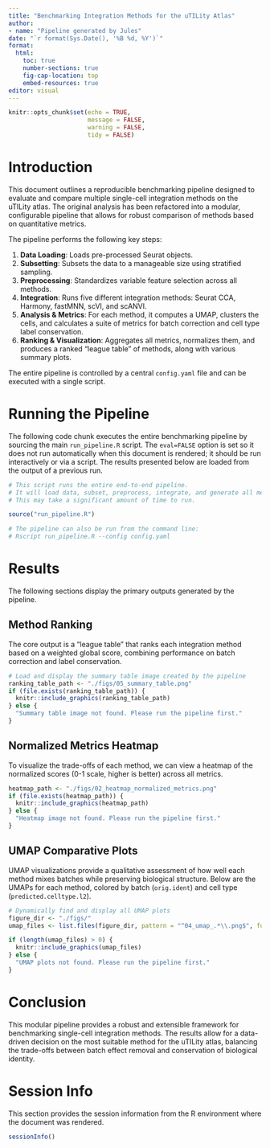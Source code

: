 ```yaml
---
title: "Benchmarking Integration Methods for the uTILity Atlas"
author: 
- name: "Pipeline generated by Jules"
date: "`r format(Sys.Date(), '%B %d, %Y')`"
format:
  html:
    toc: true
    number-sections: true
    fig-cap-location: top
    embed-resources: true
editor: visual
---
```


```r
knitr::opts_chunk$set(echo = TRUE, 
                      message = FALSE, 
                      warning = FALSE,
                      tidy = FALSE)
```

# Introduction

This document outlines a reproducible benchmarking pipeline designed to evaluate and compare multiple single-cell integration methods on the uTILity atlas. The original analysis has been refactored into a modular, configurable pipeline that allows for robust comparison of methods based on quantitative metrics.

The pipeline performs the following key steps:

1.  **Data Loading**: Loads pre-processed Seurat objects.
2.  **Subsetting**: Subsets the data to a manageable size using stratified sampling.
3.  **Preprocessing**: Standardizes variable feature selection across all methods.
4.  **Integration**: Runs five different integration methods: Seurat CCA, Harmony, fastMNN, scVI, and scANVI.
5.  **Analysis & Metrics**: For each method, it computes a UMAP, clusters the cells, and calculates a suite of metrics for batch correction and cell type label conservation.
6.  **Ranking & Visualization**: Aggregates all metrics, normalizes them, and produces a ranked "league table" of methods, along with various summary plots.

The entire pipeline is controlled by a central `config.yaml` file and can be executed with a single script.

# Running the Pipeline

The following code chunk executes the entire benchmarking pipeline by sourcing the main `run_pipeline.R` script. The `eval=FALSE` option is set so it does not run automatically when this document is rendered; it should be run interactively or via a script. The results presented below are loaded from the output of a previous run.

```r
# This script runs the entire end-to-end pipeline.
# It will load data, subset, preprocess, integrate, and generate all metrics/plots.
# This may take a significant amount of time to run.

source("run_pipeline.R")

# The pipeline can also be run from the command line:
# Rscript run_pipeline.R --config config.yaml
```

# Results

The following sections display the primary outputs generated by the pipeline.

## Method Ranking

The core output is a "league table" that ranks each integration method based on a weighted global score, combining performance on batch correction and label conservation.

```r
# Load and display the summary table image created by the pipeline
ranking_table_path <- "./figs/05_summary_table.png"
if (file.exists(ranking_table_path)) {
  knitr::include_graphics(ranking_table_path)
} else {
  "Summary table image not found. Please run the pipeline first."
}
```

## Normalized Metrics Heatmap

To visualize the trade-offs of each method, we can view a heatmap of the normalized scores (0-1 scale, higher is better) across all metrics.

```r
heatmap_path <- "./figs/02_heatmap_normalized_metrics.png"
if (file.exists(heatmap_path)) {
  knitr::include_graphics(heatmap_path)
} else {
  "Heatmap image not found. Please run the pipeline first."
}
```

## UMAP Comparative Plots

UMAP visualizations provide a qualitative assessment of how well each method mixes batches while preserving biological structure. Below are the UMAPs for each method, colored by batch (`orig.ident`) and cell type (`predicted.celltype.l2`).

```r
# Dynamically find and display all UMAP plots
figure_dir <- "./figs/"
umap_files <- list.files(figure_dir, pattern = "^04_umap_.*\\.png$", full.names = TRUE)

if (length(umap_files) > 0) {
  knitr::include_graphics(umap_files)
} else {
  "UMAP plots not found. Please run the pipeline first."
}
```

# Conclusion

This modular pipeline provides a robust and extensible framework for benchmarking single-cell integration methods. The results allow for a data-driven decision on the most suitable method for the uTILity atlas, balancing the trade-offs between batch effect removal and conservation of biological identity.

# Session Info

This section provides the session information from the R environment where the document was rendered.

```r
sessionInfo()
```
